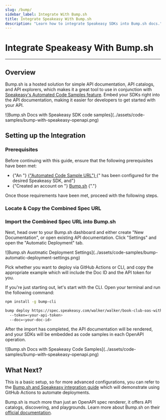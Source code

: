 ```yaml
---
slug: /bump/
sidebar_label: Integrate With Bump.sh
title: Integrate Speakeasy With Bump.sh
description: "Learn how to integrate Speakeasy SDKs into Bump.sh docs."
---
```


# Integrate Speakeasy With Bump.sh

---

## Overview

Bump.sh is a hosted solution for simple API documentation, API catalogs, and API
explorers, which makes it a great tool to use in conjunction with [Speakeasy's
Automated Code Samples feature](/docs/code-samples/automated-code-sample-urls).
Embed your SDKs right into the API documentation, making it easier for
developers to get started with your API.

<div data-screenshot data-darkened data-url="docs.myapi.com" data-docs="true">
  ![Bump.sh Docs with Speakeasy SDK code samples](../assets/code-samples/bump-with-speakeasy-openapi.png)
</div>

## Setting up the Integration

### Prerequisites

<div data-callout data-title="IMPORTANT" data-variant="warning">
  Before continuing with this guide, ensure that the following prerequisites
  have been met:
  <br />
  <ul className="list-disc pl-5">
    <li className="marker:content-['✓__']">
      {"An "}
      <a href="/docs/code-samples/automated-code-sample-urls">
        {"Automated Code Sample URL"}
      </a>
      {" has been configured for the desired Speakeasy SDK, and"}
    </li>
    <li className="marker:content-['✓__']">
      {"Created an account on "} <a href="https://bump.sh">Bump.sh</a>
      {"."}
    </li>
  </ul>
  Once those requirements have been met, proceed with the following steps.
</div>

### Locate & Copy the Combined Spec URL

<div data-get-public-url-snippet></div>

### Import the Combined Spec URL into Bump.sh

Next, head over to your Bump.sh dashboard and either create "New Documentation",
or open existing API documentation. Click "Settings" and open the "Automatic Deployment" tab.

<div data-screenshot data-darkened data-url="bump.sh/dashboard" data-docs="true">
  ![Bump.sh Auotmatic Deployment Settings](../assets/code-samples/bump-automatic-deployment-settings.png)
</div>

Pick whether you want to deploy via GitHub Actions or CLI, and copy the
appropriate example which will include the Doc ID and the API token for you.

If you're just starting out, let's start with the CLI. Open your terminal and run the following command:

```bash
npm install -g bump-cli

bump deploy https://spec.speakeasy.com/walker/walker/book-club-oas-with-code-samples
  --token=<your-api-token>
  --doc=<your-doc-id>
```

After the import has completed, the API documentation will be rendered, and your
SDKs will be embedded as code samples in each OpenAPI operation.

<div data-screenshot data-darkened data-url="bump.sh/your-docs" data-docs="true">
  ![Bump.sh Docs with Speakeasy Code Samples](../assets/code-samples/bump-with-speakeasy-openapi.png)
</div>

## What Next?

This is a basic setup, so for more advanced configurations, you can refer to the
[Bump.sh and Speakeasy integration
guide](https://docs.bump.sh/guides/bump-sh-tutorials/generate-sdks-with-speakeasy/)
which will demonstrate using GitHub Actions to automate deployments.

Bump.sh is much more than just an OpenAPI spec renderer, it offers API catalogs,
discovering, and playgrounds. Learn more about Bump.sh on their [official
documentation](https://docs.bump.sh/).